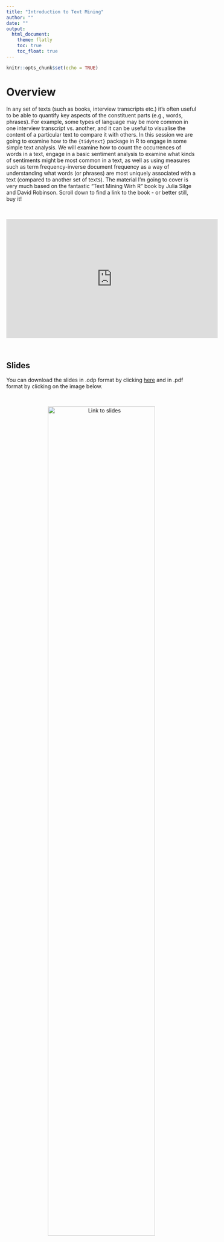 ```yaml
---
title: "Introduction to Text Mining"
author: ""
date: ""
output: 
  html_document:
    theme: flatly
    toc: true
    toc_float: true
---
```


```r
knitr::opts_chunk$set(echo = TRUE)
```

# Overview 

In any set of texts (such as books, interview transcripts etc.) it’s often useful to be able to quantify key aspects of the constituent parts (e.g., words, phrases). For example, some types of language may be more common in one interview transcript vs. another, and it can be useful to visualise the content of a particular text to compare it with others. In this session we are going to examine how to the `{tidytext}` package in R to engage in some simple text analysis. We will examine how to count the occurrences of words in a text, engage in a basic sentiment analysis to examine what kinds of sentiments might be most common in a text, as well as using measures such as term frequency-inverse document frequency as a way of understanding what words (or phrases) are most uniquely associated with a text (compared to another set of texts). The material I'm going to cover is very much based on the fantastic "Text Mining Wirh R" book by Julia Silge and David Robinson. Scroll down to find a link to the book - or better still, buy it!


&nbsp;&nbsp;

<center>

<iframe width="560" height="315" src="https://youtube.com/embed/" frameborder="0" allowfullscreen></iframe>

</center>
&nbsp;&nbsp;

## Slides

You can download the slides in .odp format by clicking [here](../slides/introduction_to_text_mining.odp) and in .pdf format by clicking on the image below. 

&nbsp;&nbsp;

<center>

[![Link to slides](../images/introduction_to_text_mining.png){width=75%}](../slides/introduction_to_text_mining.pdf)

</center>

&nbsp;&nbsp;

# The Text Mining with R Book

This is a great book for introducing you to using R for text mining. You can click on the image below to be taken to an electronic version of the book. Both [Julia Silge](https://twitter.com/juliasilge) and [David Robinson](https://twitter.com/drob) are very active on Twitter and well worth following for all things R related.

&nbsp;&nbsp;

<center>

[![Link to book](../images/cover.png){width=30%}](https://www.tidytextmining.com/) 

</center>

&nbsp;&nbsp;

# Your challenge

Have a look at the [Project Gutenberg library](https://www.gutenberg.org/) where you can access over 60,000 free eBooks. You could download just the one book of your choice, a set of books by the same author, or a set of books by different authors. Using the material in the slides from this session, conduct text analysis on your download. Maybe start with the most common words in a book or set of books. If you've downloaded a set of books by the same author you could work out the tf-idf measure for each of the books. Or if you downloaded books by different authors, maybe you could examine the tf-idf measure for each of the authors. Perhaps different authors have different words or phrases that the favour over others...

## Improve this Workshop

If you spot any issues/errors in this workshop, you can raise an issue or create a pull request for [this repo](https://github.com/ajstewartlang/27_text_mining). 